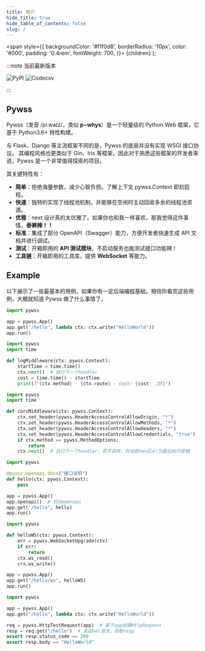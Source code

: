 ```yaml
---
title: 简介
hide_title: true
hide_table_of_contents: false
slug: /
---
```


  <span
    style={{
      backgroundColor: '#f1f0d8',
      borderRadius: '10px',
      color: '#000',
      padding: '0.4rem',
      fontWeight: 700,
    }}>
    {children}
  </span>
);

:::note 当前最新版本

![PyPI](https://img.shields.io/pypi/v/pywss?color=green)
![Codecov](https://img.shields.io/codecov/c/github/czasg/pywss?token=JSXIQXY1EQ)

:::

## Pywss
Pywss（发音 /piːwaɪz/，类似 **p~whys**）是一个轻量级的 Python Web 框架，它基于 Python3.6+ 特性构建。

与 Flask、Django 等主流框架不同的是，Pywss 的底层并没有实现 WSGI 接口协议。
其编程风格也更类似于 Gin、Iris 等框架，因此对于熟悉这些框架的开发者来说，Pywss 是一个非常值得探索的项目。

其关键特性有：
- **简单**：拒绝海量参数，减少心智负担。了解上下文 <Highlight>pywss.Context</Highlight> 即刻启程。
- **快速**：独特的实现了线程池机制，并能够在空闲时主动回收多余的线程池资源。
- **优雅**：<Highlight>next</Highlight> 设计真的太优雅了。如果你也和我一样喜欢，那我觉得这件事情，**泰裤辣！！**
- **标准**：集成了部分 OpenAPI（Swagger）能力，方便开发者快速生成 API 文档并进行调试。
- **测试**：开箱即用的 **API 测试模块**，不启动服务也能测试接口功能辣！
- **工具链**：开箱即用的工具库，提供 **WebSocket** 等能力。


## Example
以下展示了一些最基本的用例，如果你有一定后端编程基础，相信你看完这些用例，大概就知道 Pywss 做了什么事情了。


```python title="一个简单的应用" showLineNumbers
import pywss

app = pywss.App()
app.get("/hello", lambda ctx: ctx.write("HelloWorld"))
app.run()
```


```python title="优雅实现 log 中间件" showLineNumbers {6}
import pywss
import time

def logMiddleware(ctx: pywss.Context):
    startTime = time.time()
    ctx.next()  # 执行下一个handler
    cost = time.time() - startTime
    print(f"{ctx.method} - {ctx.route} - cost: {cost: .2f}")
```


```python title="优雅实现 cors 中间件" showLineNumbers {11}
import pywss
import time

def corsMiddleware(ctx: pywss.Context):
    ctx.set_header(pywss.HeaderAccessControlAllowOrigin, "*")
    ctx.set_header(pywss.HeaderAccessControlAllowMethods, "*")
    ctx.set_header(pywss.HeaderAccessControlAllowHeaders, "*")
    ctx.set_header(pywss.HeaderAccessControlAllowCredentials, "true")
    if ctx.method == pywss.MethodOptions:
        return
    ctx.next()  # 执行下一个handler，若不调用，则当前handler为最后执行逻辑
```


```python title="swagger" showLineNumbers {3,8}
import pywss

@pywss.openapi.docs("接口说明")
def hello(ctx: pywss.Context):
    pass

app = pywss.App()
app.openapi()  # 启动openapi
app.get("/hello", hello)
app.run()
```


```python title="websocket" showLineNumbers {4}
import pywss

def helloWS(ctx: pywss.Context):
    err = pywss.WebSocketUpgrade(ctx)
    if err:
        return
    ctx.ws_read()
    crx.ws_write()

app = pywss.App()
app.get("/hello/ws", helloWS)
app.run()
```


```python title="接口测试" showLineNumbers {6}
import pywss

app = pywss.App()
app.get("/hello", lambda ctx: ctx.write("HelloWorld"))

req = pywss.HttpTestRequest(app)  # 基于app创建HttpRequest
resp = req.get("/hello")  # 发起Get请求，获取resp
assert resp.status_code == 200
assert resp.body == "HelloWorld"
```

<!--

## Why
可能大部分会同学对 Python Web 框架感觉到厌烦...

因为它们的选择实在是太多了，你甚至可以轻易的说出五种以上的框架，包括：Flask、Django、Tornado、FastAPI、Bottle等等。
每个框架都有自己的特点和适用场景。在选择适合你项目需求的框架时，这些丰富的选择往往会成为纠结点。

在这种背景下，Pywss 诞生了，尽管我知道在你的选择中，Pywss 会是末尾甚至排不上位。

因为你会觉得 Flask 足够轻量，但如果你不了解 **ThreadLocalData、RequestHook、Blueprints、g** 等相关概念及原理，我甚至会觉得你没有入门。

说到底，当代 Web 框架功能太多了，多到你记不完的参数、写不明白的配置、翻不完的文档...

所以，如果你刚好有一个非正式的项目，也刚好在选择合适的框架...

我会推荐你使用 Pywss ！！

-->